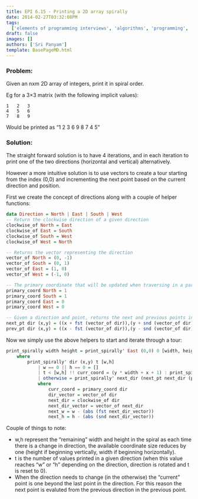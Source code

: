 ```yaml
---
title: EPI 6.15 - Printing a 2D array spirally
date: 2014-02-27T03:32:08PM
tags:
  ['elements of programming interviews', 'algorithms', 'programming', 'arrays', 'spiral printing']
draft: false
images: []
authors: ['Sri Panyam']
template: BasePageMD.html
---
```


### Problem:

Given an nxm 2D array of integers, print it in spiral order.

Eg for a 3×3 matrix (with the following implicit values):

```
1	2	3
4	5	6
7	8	9
```

Would be printed as “1 2 3 6 9 8 7 4 5”

### Solution:

The straight forward solution is to have 4 iterations, and in each iteration to print one of the two directions (horizontal and vertical) alternatively.

However a more intuitive solution is to use vectors to create a tour starting from the index (0,0) and incrementing the next point based on the current direction and position.

First we create the concept of directions along with a couple of helper functions:

```haskell showLineNumbers
data Direction = North | East | South | West
-- Return the clockwise direction of a given direction
clockwise_of North = East
clockwise_of East = South
clockwise_of South = West
clockwise_of West = North

-- Returns the vector representing the direction
vector_of North = (0, -1)
vector_of South = (0, 1)
vector_of East = (1, 0)
vector_of West = (-1, 0)

-- The primary coordinate that will be updated when traversing in a particular direction
primary_coord North = 1
primary_coord South = 1
primary_coord East = 0
primary_coord West = 0

-- Given a direction and point, returns the next and previous points in the direction.
next_pt dir (x,y) = ((x + fst (vector_of dir)),(y + snd (vector_of dir)))
prev_pt dir (x,y) = ((x - fst (vector_of dir)),(y - snd (vector_of dir)))
```

Now we simply use the above helpers to start and iterate through a tour:

```haskell showLineNumbers
print_spirally width height = print_spirally' East (0,0) 0 [width, height]
    where
        print_spirally' dir (x,y) t [w,h]
            | w == 0 || h == 0 = []
            | t < [w,h] !! curr_coord = (y * width + x + 1) : print_spirally' dir (next_pt dir (x,y)) (t+1) [w,h]
            | otherwise = print_spirally' next_dir (next_pt next_dir (prev_pt dir (x,y))) 0 [next_w,next_h]
            where
                curr_coord = primary_coord dir
                dir_vector = vector_of dir
                next_dir = clockwise_of dir
                next_dir_vector = vector_of next_dir
                next_w = w - (abs (fst next_dir_vector))
                next_h = h - (abs (snd next_dir_vector))
```

Couple of things to note:

- w,h represent the “remaining” width and height in the spiral as each time there is a change in direction, the available coordinate size reduces by one (height if beginning vertically, width if beginning horizontally).
- t is the number of values printed in a given direction (when this value reaches “w” or “h” depending on the direction, direction is rotated and t is reset to 0).
- When the direction needs to change (in the otherwise) the “current” point is one beyond the last point in the direction. For this reason the next point is evaluted from the previous direction in the previous point.
